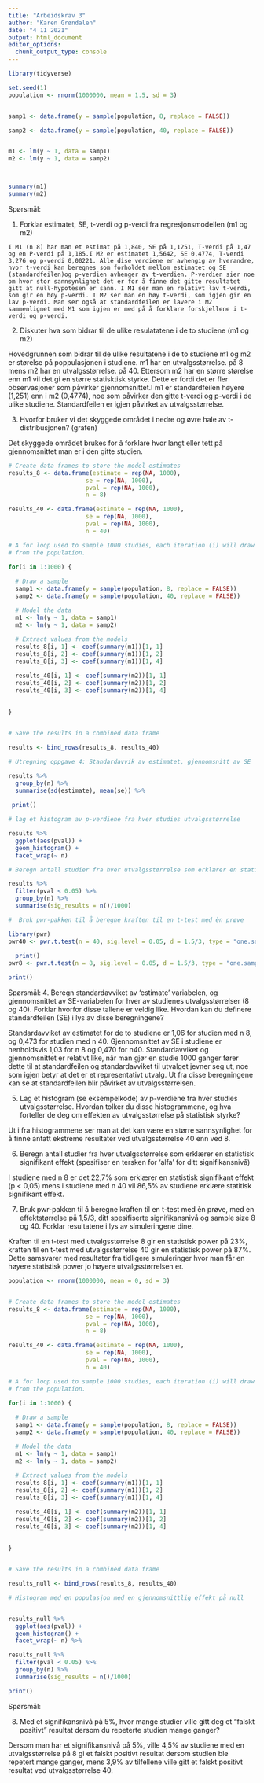 ```yaml
---
title: "Arbeidskrav 3"
author: "Karen Grøndalen"
date: "4 11 2021"
output: html_document
editor_options: 
  chunk_output_type: console
---
```


```r

library(tidyverse)

set.seed(1)
population <- rnorm(1000000, mean = 1.5, sd = 3)


samp1 <- data.frame(y = sample(population, 8, replace = FALSE))

samp2 <- data.frame(y = sample(population, 40, replace = FALSE))


m1 <- lm(y ~ 1, data = samp1)
m2 <- lm(y ~ 1, data = samp2)



summary(m1)
summary(m2)

```

Spørsmål: 

  1. Forklar estimatet, SE, t-verdi og p-verdi fra regresjonsmodellen (m1 og m2)
    
    I M1 (n 8) har man et estimat på 1,840, SE på 1,1251, T-verdi på 1,47 og en P-verdi på 1,185.I M2 er estimatet 1,5642, SE 0,4774, T-verdi 3,276 og p-verdi 0,00221. Alle dise verdiene er avhengig av hverandre, hvor t-verdi kan beregnes som forholdet mellom estimatet og SE (standardfeilen)og p-verdien avhenger av t-verdien. P-verdien sier noe om hvor stor sannsynlighet det er for å finne det gitte resultatet gitt at null-hypotesen er sann. I M1 ser man en relativt lav t-verdi, som gir en høy p-verdi. I M2 ser man en høy t-verdi, som igjen gir en lav p-verdi. Man ser også at standardfeilen er lavere i M2 sammenlignet med M1 som igjen er med på å forklare forskjellene i t-verdi og p-verdi. 

  2. Diskuter hva som bidrar til de ulike resulatatene i de to studiene (m1 og m2)
  
  Hovedgrunnen som bidrar til de ulike resultatene i de to studiene m1 og m2 er størelse på poppulasjonen i studiene. m1 har en utvalgsstørrelse. på 8 mens m2 har en utvalgsstørrelse. på 40. Ettersom m2 har en større størelse enn m1 vil det gi en større statisktisk styrke. Dette er fordi det er fler observasjoner som påvirker gjennomsnittet.I m1 er standardfeilen høyere (1,251) enn i m2 (0,4774), noe som påvirker den gitte t-verdi og p-verdi i de ulike studiene. Standardfeilen er igjen påvirket av utvalgsstørrelse.  
  
  3. Hvorfor bruker vi det skyggede området i nedre og øvre hale av t-distribusjonen? (grafen)
  
  Det skyggede området brukes for å forklare hvor langt eller tett på gjennomsnittet man er i den gitte studien. 
  

```r

# Create data frames to store the model estimates
results_8 <- data.frame(estimate = rep(NA, 1000), 
                      se = rep(NA, 1000), 
                      pval = rep(NA, 1000), 
                      n = 8)  

results_40 <- data.frame(estimate = rep(NA, 1000), 
                      se = rep(NA, 1000), 
                      pval = rep(NA, 1000), 
                      n = 40)

# A for loop used to sample 1000 studies, each iteration (i) will draw a new sample
# from the population. 

for(i in 1:1000) {
  
  # Draw a sample 
  samp1 <- data.frame(y = sample(population, 8, replace = FALSE))
  samp2 <- data.frame(y = sample(population, 40, replace = FALSE))

  # Model the data
  m1 <- lm(y ~ 1, data = samp1)
  m2 <- lm(y ~ 1, data = samp2)
  
  # Extract values from the models
  results_8[i, 1] <- coef(summary(m1))[1, 1]
  results_8[i, 2] <- coef(summary(m1))[1, 2]
  results_8[i, 3] <- coef(summary(m1))[1, 4]

  results_40[i, 1] <- coef(summary(m2))[1, 1]
  results_40[i, 2] <- coef(summary(m2))[1, 2]
  results_40[i, 3] <- coef(summary(m2))[1, 4]
  
  
}


# Save the results in a combined data frame

results <- bind_rows(results_8, results_40)

# Utregning oppgave 4: Standardavvik av estimatet, gjennomsnitt av SE

results %>%
  group_by(n) %>%
  summarise(sd(estimate), mean(se)) %>%
  
 print()

# lag et histogram av p-verdiene fra hver studies utvalgsstørrelse

results %>%
  ggplot(aes(pval)) + 
  geom_histogram() +
  facet_wrap(~ n)

# Beregn antall studier fra hver utvalgsstørrelse som erklærer en statistisk signifikant effekt

results %>%
  filter(pval < 0.05) %>%
  group_by(n) %>%
  summarise(sig_results = n()/1000)

#  Bruk pwr-pakken til å beregne kraften til en t-test med èn prøve

library(pwr)
pwr40 <- pwr.t.test(n = 40, sig.level = 0.05, d = 1.5/3, type = "one.sample") %>%
  
  print()
pwr8 <- pwr.t.test(n = 8, sig.level = 0.05, d = 1.5/3, type = "one.sample") %>%

print()

```


Spørsmål:
  4. Beregn standardavviket av 'estimate' variabelen, og gjennomsnittet av SE-variabelen for hver av studienes utvalgsstørrelser (8 og 40). Forklar hvorfor disse tallene er veldig like. Hvordan kan du definere standardfeilen (SE) i lys av disse beregningene? 

  Standardavviket av estimatet for de to studiene er 1,06 for studien med n 8, og 0,473 for studien med n 40. Gjennomsnittet av SE i studiene er henholdsvis 1,03 for n 8 og 0,470 for n40. Standardavviket og gjennomsnittet er relativt like, når man gjør en studie 1000 ganger fører dette til at standardfeilen og standardavviket til utvalget jevner seg ut, noe som igjen betyr at det er et representativt utvalg. Ut fra disse beregningene kan se at standardfeilen blir påvirket av utvalgsstørrelsen. 

  5. Lag et histogram (se eksempelkode) av p-verdiene fra hver studies utvalgsstørrelse. Hvordan tolker du disse histogrammene, og hva forteller de deg om effekten av utvalgsstørrelse på statistisk styrke? 

  Ut i fra histogrammene ser man at det kan være en større sannsynlighet for å finne antatt ekstreme resultater ved utvalgsstørrelse 40 enn ved 8. 

  6. Beregn antall studier fra hver utvalgsstørrelse som erklærer en statistisk signifikant effekt (spesifiser en tersken for 'alfa' for ditt signifikansnivå)
  
  I studiene med n 8 er det 22,7% som erklærer en statistisk signifikant effekt (p < 0,05) mens i studiene med n 40 vil 86,5% av studiene erklære statitisk signifikant effekt. 

  7. Bruk pwr-pakken til å beregne kraften til en t-test med èn prøve, med en effektstørrelse på 1,5/3, ditt spesifiserte signifikansnivå og sample size 8 og 40. Forklar resultatene i lys av simuleringene dine.
  
  Kraften til en t-test med utvalgsstørrelse 8 gir en statistisk power på 23%, kraften til en t-test med utvalgsstørrelse 40 gir en statistisk power på 87%. Dette samsvarer med resultater fra tidligere simuleringer hvor man får en høyere statistisk power jo høyere utvalgsstørrelsen er. 

```r
population <- rnorm(1000000, mean = 0, sd = 3)


# Create data frames to store the model estimates
results_8 <- data.frame(estimate = rep(NA, 1000), 
                      se = rep(NA, 1000), 
                      pval = rep(NA, 1000), 
                      n = 8)  

results_40 <- data.frame(estimate = rep(NA, 1000), 
                      se = rep(NA, 1000), 
                      pval = rep(NA, 1000), 
                      n = 40)

# A for loop used to sample 1000 studies, each iteration (i) will draw a new sample
# from the population. 

for(i in 1:1000) {
  
  # Draw a sample 
  samp1 <- data.frame(y = sample(population, 8, replace = FALSE))
  samp2 <- data.frame(y = sample(population, 40, replace = FALSE))

  # Model the data
  m1 <- lm(y ~ 1, data = samp1)
  m2 <- lm(y ~ 1, data = samp2)
  
  # Extract values from the models
  results_8[i, 1] <- coef(summary(m1))[1, 1]
  results_8[i, 2] <- coef(summary(m1))[1, 2]
  results_8[i, 3] <- coef(summary(m1))[1, 4]

  results_40[i, 1] <- coef(summary(m2))[1, 1]
  results_40[i, 2] <- coef(summary(m2))[1, 2]
  results_40[i, 3] <- coef(summary(m2))[1, 4]
  
  
}


# Save the results in a combined data frame

results_null <- bind_rows(results_8, results_40)

# Histogram med en populasjon med en gjennomsnittlig effekt på null


results_null %>%
  ggplot(aes(pval)) + 
  geom_histogram() +
  facet_wrap(~ n) %>%

results_null %>%
  filter(pval < 0.05) %>%
  group_by(n) %>%
  summarise(sig_results = n()/1000)

print()
```

Spørsmål:

  8. Med et signifikansnivå på 5%, hvor mange studier ville gitt deg et "falskt positivt" resultat dersom du repeterte studien mange ganger? 

Dersom man har et signifikansnivå på 5%, ville 4,5% av studiene med en utvalgsstørrelse på 8 gi et falskt positivt resultat dersom studien ble repetert mange ganger, mens 3,9% av tilfellene ville gitt et falskt positivt resultat ved utvalgsstørrelse 40. 
